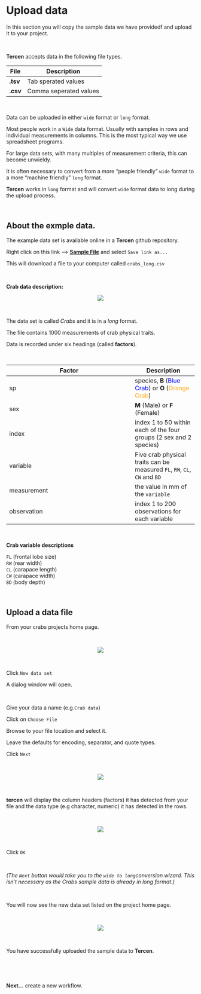 # Upload data

In this section you will copy the sample data we have providedf and upload it to your project.

\

__Tercen__ accepts data in the following file types.

File|Description
------|---
__.tsv__ |Tab sperated values
__.csv__|Comma seperated values

\

Data can be uploaded in either `wide` format or `long` format.

Most people work in a `Wide` data format. Usually with samples in rows and individual measurements in columns. This is the most typical way we use spreadsheet programs.

For large data sets, with many multiples of measurement criteria, this can become unwieldy. 

It is often necessary to convert from a more "people friendly" `wide` format to a more "machine friendly" `long` format.

__Tercen__ works in `long` format and will convert `wide` format data to long during the upload process.

\

## About the exmple data.

The example data set is available online in a __Tercen__ github repository. 

Right click on this link --> [__Sample File__](https://raw.githubusercontent.com/tercen/crabs_dataset/master/data/crabs_long.csv) and select `Save link as...`

This will download a file to your computer called `crabs_long.csv`

\

__Crab data description:__

<center>![](images/View_crab_picture.png)</center>

\

The data set is called _Crabs_ and it is in a _long_ format. 

The file contains 1000 measurements of crab physical traits. 

Data is recorded under six headings (called __factors__).

\

Factor|Description
------|---
sp |species, __B__ (<span style="color:blue">Blue Crab</span>) or __O__ (<span style="color:orange">Orange Crab</span>) 
sex|__M__ (Male) or __F__ (Female)
index|index 1 to 50 within each of the four groups (2 sex and 2 species)
variable|Five crab physical traits can be measured `FL`, `RW`, `CL`, `CW` and `BD`
measurement| the value in mm of the `variable`
observation| index 1 to 200 observations for each variable

\

__Crab variable descriptions__

`FL` (frontal lobe size)\
`RW` (rear width)\
`CL` (carapace length)\
`CW` (carapace width)\
`BD` (body depth)\

\

## Upload a data file


From your crabs projects home page. 

\

<center><img src="images/0501_new_data_set.png"></center>

\

Click `New data set`

A dialog window will open.

\

Give your data a name (e.g.`Crab data`)

Click on `Choose File` 

Browse to your file location and select it.

Leave the defaults for encoding, separator, and quote types.

Click `Next`

\

<center><img src="images/0502_select_upload_file.gif"></center>

\

__tercen__ will display the column headers (factors) it has detected from your file and the data type (e.g character, numeric) it has detected in the rows.

\

<center><img src="images/0503_upload_table.png"></center>

\

Click `OK`

\

_(The `Next` button would take you to the `wide to long`conversion wizard. This isn't necessary as the Crabs sample data is already in long format.)_

\

You will now see the new data set listed on the project home page.

\

<center><img src="images/0504_uploaded_to_project.png"></center>

\

You have successfully uploaded the sample data to __Tercen__. 

\

\

__Next...__ create a new workflow.